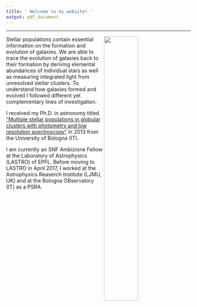 ```yaml
---
title: ' Welcome to my website! '
output: pdf_document
---
```

<link rel="stylesheet" href="styles.css" type="text/css">


*****

<img src="images/antennae-1.png" style="width:43%;  margin-right: 20px" align="right"/>


Stellar populations contain essential information on the formation and evolution of galaxies. 
We are able to trace the evolution of galaxies back to their formation by deriving elemental abundances of individual stars as well as measuring integrated light from unresolved stellar clusters. 
To understand how galaxies formed and evolved I followed different yet complementary lines of investigation.

I received my Ph.D. in astronomy titled ["Multiple stellar populations in globular clusters with photometry and low resolution spectroscopy"](http://amsdottorato.unibo.it/5204/) in 2013 from the University of Bologna (IT). 

I am currently an SNF Ambizione Fellow at the Laboratory of Astrophysics (LASTRO) of EPFL. Before moving to LASTRO in April 2017, I worked at the Astrophysics Reaserch Institute (LJMU, UK) and at the Bologna OBservatory (IT) as a PSRA.





















